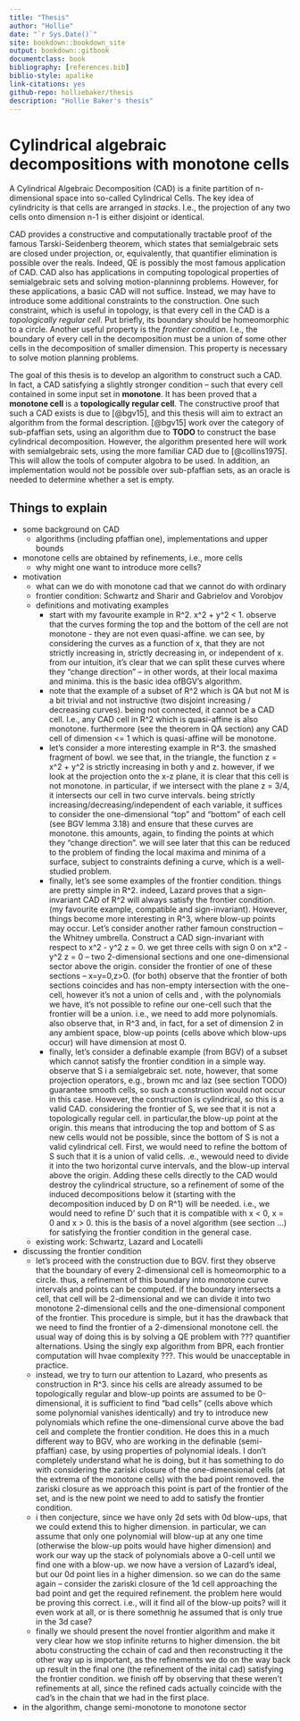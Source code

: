 ```yaml
---
title: "Thesis"
author: "Hollie"
date: "`r Sys.Date()`"
site: bookdown::bookdown_site
output: bookdown::gitbook
documentclass: book
bibliography: [references.bib]
biblio-style: apalike
link-citations: yes
github-repo: holliebaker/thesis
description: "Hollie Baker's thesis"
---
```


\newcommand{\R}{\mathbb{R}}
\newcommand{\Q}{\mathbb{Q}}
\newcommand{\N}{\mathbb{N}}
\newcommand{\Z}{\mathbb{Z}}
\newcommand{\A}{\mathbb{A}}

\newcommand{\proj}{\operatorname{proj}}
\newcommand{\lcm}{\operatorname{lcm}}
\newcommand{\lc}{\operatorname{lc}}
\newcommand{\lm}{\operatorname{lm}}
\newcommand{\ldt}{\operatorname{lt}}
\newcommand{\multideg}{\operatorname{multideg}}
\newcommand{\red}{\operatorname{red}}
\newcommand{\prim}{\operatorname{prim}}
\newcommand{\psrc}{\operatorname{psrc}}
\newcommand{\res}{\operatorname{Res}}
\newcommand{\lex}{<_{\rm{lex}}}
\newcommand{\lexeq}{\le_{\rm{lex}}}
\newcommand{\projop}[1]{{\proj_{\R^{#1}}}}

\newcommand{\projops}[1]{{\proj_{\opspan{#1}}}}
\newcommand{\opspan}[1]{{\operatorname{span} \{#1\}}}
\newcommand{\cl}[1]{{\operatorname{cl} \left( #1 \right)}}
\newcommand{\fr}[1]{{\operatorname{fr} \left( #1 \right)}}


# Cylindrical algebraic decompositions with monotone cells

A Cylindrical Algebraic Decomposition (CAD) is a finite partition of n-dimensional space into so-called Cylindrical Cells. The
key idea of cylindricity is that cells are arranged in *stacks*. I.e., the projection of any two cells onto dimension
n-1 is either disjoint or identical.

CAD provides a constructive and computationally tractable proof of the famous Tarski-Seidenberg theorem, which states that semialgebraic sets are
closed under projection, or, equivalently, that quantifier elimination is possible over the reals. Indeed, QE is
possibly the most famous application of CAD. CAD also has applications in computing topological properties of
semialgebraic sets and solving motion-planninng problems. However, for these applications, a basic CAD will not suffice.
Instead, we may have to introduce some additional constraints to the construction. One such constraint, which is useful
in topology, is that every cell in the CAD is a *topologically regular cell*. Put briefly, its boundary should be
homeomorphic to a circle. Another useful property is the *frontier condition*. I.e., the boundary of every cell in the
decomposition must be a union of some other cells in the decomposition of smaller dimension. This property is necessary
to solve motion planning problems.

The goal of this thesis is to develop an algorithm to construct such a CAD. In fact, a CAD satisfying a slightly stronger condition -- such that every cell contained in some input set in **monotone**. It has been proved that a **monotone cell** is a **topologically regular cell**. The constructive proof that such a CAD exists is due to [@bgv15], and this thesis will aim to extract an algorithm from the formal description.
[@bgv15] work over the category of sub-pfaffian sets, using an algorithm due to **TODO** to construct the base
cylindrical decomposition. However, the algorithm presented here will work with semialgebraic sets, using the more
familiar CAD due to [@collins1975]. This will allow the tools of computer algobra to be used. In addition, an implementation would not be possible over sub-pfaffian sets, as an oracle is needed to determine whether a set is empty.

## Things to explain

- some background on CAD
  - algorithms (including pfaffian one), implementations and upper bounds
- monotone cells are obtained by refinements, i.e., more cells
  - why might one want to introduce more cells?

- motivation
  - what can we do with monotone cad that we cannot do with ordinary
  - frontier condition: Schwartz and Sharir and Gabrielov and Vorobjov
  - definitions and motivating examples
    - start with my favourite example in R^2. x^2 + y^2 < 1. observe that the curves forming the top and the bottom of the cell are not monotone - they are not even quasi-affine. we can see, by considering the curves as a function of x, that they are not strictly increasing in, strictly decreasing in, or independent of x. from our intuition, it's clear that we can split these curves where they "change direction" -- in other words, at their local maxima and minima. this is the basic idea ofBGV's algorithm.
    - note that the example of a subset of R^2 which is QA but not M is a bit trivial and not instructive (two disjoint increasing / decreasing curves). being not connected, it cannot be a CAD cell. I.e., any CAD cell in R^2 which is quasi-affine is also monotone. furthermore (see the theorem in QA section) any CAD cell of dimension <= 1 which is quasi-affine will be monotone.
    - let's consider a more interesting example in R^3. the smashed fragment of bowl. we see that, in the triangle, the function z = x^2 + y^2 is strictly increasing in both y and z. however, if we look at the projection onto the x-z plane, it is clear that this cell is not monotone. in particular, if we intersect with the plane z = 3/4, it intersects our cell in two curve intervals. being strictly increasing/decreasing/independent of each variable, it suffices to consider the one-dimensional "top" and "bottom" of each cell (see BGV lemma 3.18) and ensure that these curves are monotone. this amounts, again, to finding the points at which they "change direction". we will see later that this can be reduced to the problem of finding the local maxima and minima of a surface, subject to constraints defining a curve, which is a well-studied problem.
    - finally, let's see some examples of the frontier condition. things are pretty simple in R^2. indeed, Lazard proves that a sign-invariant CAD of R^2 will always satisfy the frontier condition. (my favourite example, compatible and sign-invariant). However, things become more interesting in R^3, where blow-up points may occur. Let's consider another rather famoun construction -- the Whitney umbrella. Construct a CAD sign-invariant with respect to x^2 - y^2 z = 0. we get three cells with sign 0 on x^2 - y^2 z = 0 -- two 2-dimensional sections and one one-dimensional sector above the origin. consider the frontier of one of these sections -- x=y=0,z>0. (for both) observe that the frontier of both sections coincides and has non-empty intersection with the one-cell, however it's not a union of cells and , with the polynomials we have, it's not possible to refine our one-cell such that the frontier will be a union. i.e., we need to add more polynomials. also observe that, in R^3 and, in fact, for a set of dimension 2 in any ambient space, blow-up points (cells above which blow-ups occur) will have dimension at most 0.
    - finally, let's consider a definable example (from BGV) of a subset which cannot satisfy the frontier condition in a simple way. observe that S i a semialgebraic set. note, however, that some projection operators, e.g., brown mc and laz (see section TODO) guarantee smooth cells, so such a construction would not occur in this case. However, the construction is cylindrical, so this is a valid CAD. considering the frontier of S, we see that it is not a topologically regular cell. in particular,the blow-up point at the origin. this means that introducing the top and bottom of S as new cells would not be possible, since the bottom of S is not a valid cylindrical cell. First, we would need to refine the bottom of S such that it is a union of valid cells. .e., wewould need to divide it into the two horizontal curve intervals, and the blow-up interval above the origin. Adding these cells directly to the CAD would destroy the cylindrical structure, so a refinement of some of the induced decompositions below it (starting with the decomposition induced by D on R^1) will be needed. i.e., we would need to refine D' such that it is compatible with x < 0, x = 0 and x > 0. this is the basis of a novel algorithm (see section ...) for satisfying the frontier condition in the general case.
  - existing work: Schwartz, Lazard and Locatelli

- discussing the frontier condition
  - let's proceed with the construction due to BGV. first they observe that the boundary of every 2-dimensional cell is homeomorphic to a circle. thus, a refinement of this boundary into monotone curve intervals and points can be computed. if the boundary intersects a cell, that cell will be 2-dimensional and we can divide it into two monotone 2-dimensional cells and the one-dimensional component of the frontier. This procedure is simple, but it has the drawback that we need to find the frontier of a 2-dimensional monotone cell. the usual way of doing this is by solving a QE problem with ??? quantifier alternations. Using the singly exp algorithm from BPR, each frontier computation will hvae complexity ???. This would be unacceptable in practice.
  - instead, we try to turn our attention to Lazard, who presents as construction in R^3. since his cells are already assumed to be topologically regular and blow-up points are assumed to be 0-dimensional, it is sufficient to find "bad cells" (cells above which some polynomial vanishes identically) and try to introduce new polynomials which refine the one-dimensional curve above the bad cell and complete the frontier condition. He does this in a much different way to BGV, who are working in the definable (semi-pfaffian) case, by using properties of polynomial ideals. I don't completely understand what he is doing, but it has something to do with considering the zariski closure of the one-dimensional cells (at the extrema of the monotone cells) with the bad point removed. the zariski closure as we approach this point is part of the frontier of the set, and is the new point we need to add to satisfy the frontier condition.
  - i then conjecture, since we have only 2d sets with 0d blow-ups, that we could extend this to higher dimension. in particular, we can assume that only one polynomial will blow-up at any one time (otherwise the blow-up poits would have higher dimension) and work our way up the stack of polynomials above a 0-cell until we find one with a blow-up. we now have a version of Lazard's ideal, but our 0d point lies in a higher dimension. so we can do the same again -- consider the zariski closure of the 1d cell approaching the bad point and get the required refinement. the problem here would be proving this correct. i.e., will it find all of the blow-up poits? will it even work at all, or is there somethnig he assumed that is only true in the 3d case?
  - finally we should present the novel frontier algorithm and make it very clear how we stop infinite returns to higher dimension. the bit abotu constructing the cchain of cad and then reconstructing it the other way up is important, as the refinements we do on the way back up result in the final one (the refinement of the inital cad)  satisfying the frontier condition. we finish off by observing that these weren't refinements at all, since the refined cads actually coincide with the cad's in the chain that we had in the first place.

- in the algorithm, change semi-monotone to monotone sector

